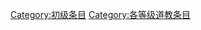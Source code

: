 {{catmore1|[[Wikipedia:道教专题|Wikipedia:道教专题]]}}
{{Articles by Quality|topic=道教|project=道教|format=TOC}}
{{emptycat}}

[[Category:初级条目|Category:初级条目]]
[[Category:各等级道教条目|Category:各等级道教条目]]